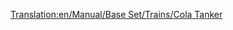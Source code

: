 [[Translation:en/Manual/Base Set/Trains/Cola Tanker]]
{{fr/Manual/Base Set/Trains/Wagon|Nom=Wagon-citerne de coca-cola
|Coût=1 066£ ( 2 132$)
|Poids=24 / 49 t
|Image=[[File:en/Manual/Base Set/Trains/Colatanker.png]]
|Capacité=25000 litres de coca-cola
|MonoCoût="
|MonoPoids=24 / 54 t
|MonoCapacité=30000 litres de coca-cola
|MagCoût="
|MagPoids=24 / 56 t
|MagCapacité=32000 litres de coca-cola
|Description=Une citerne ferroviaire pour transporter de la boisson coca-cola non mise en cannettes dans le pays des jouets.
}}